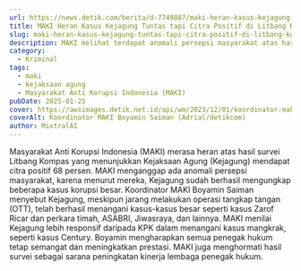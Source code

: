 ```yaml
---
url: https://news.detik.com/berita/d-7749887/maki-heran-kasus-kejagung-tuntas-tapi-citra-positif-di-litbang-kompas-cuma-68
title: MAKI Heran Kasus Kejagung Tuntas tapi Citra Positif di Litbang Kompas Cuma 68%
slug: maki-heran-kasus-kejagung-tuntas-tapi-citra-positif-di-litbang-kompas-cuma-68%
description: MAKI melihat terdapat anomali persepsi masyarakat atas hasil survei Litbang Kompas soal citra baik tiga penegak hukum.
category:
  - Kriminal
tags:
  - maki
  - kejaksaan agung
  - Masyarakat Anti Korupsi Indonesia (MAKI)
pubDate: 2025-01-25
cover: https://awsimages.detik.net.id/api/wm/2023/12/01/koordinator-maki-boyamin-saiman-adrialdetikcom-1_169.jpeg?wid=54&w=650&v=1&t=jpeg
coverAlt: Koordinator MAKI Boyamin Saiman (Adrial/detikcom)
author: MixtralAI
---
```

Masyarakat Anti Korupsi Indonesia (MAKI) merasa heran atas hasil survei Litbang Kompas yang menunjukkan Kejaksaan Agung (Kejagung) mendapat citra positif 68 persen. MAKI menganggap ada anomali persepsi masyarakat, karena menurut mereka, Kejagung sudah berhasil mengungkap beberapa kasus korupsi besar. Koordinator MAKI Boyamin Saiman menyebut Kejagung, meskipun jarang melakukan operasi tangkap tangan (OTT), telah berhasil menangani kasus-kasus besar seperti kasus Zarof Ricar dan perkara timah, ASABRI, Jiwasraya, dan lainnya. MAKI menilai Kejagung lebih responsif daripada KPK dalam menangani kasus mangkrak, seperti kasus Century. Boyamin mengharapkan semua penegak hukum tetap semangat dan meningkatkan prestasi. MAKI juga menghormati hasil survei sebagai sarana peningkatan kinerja lembaga penegak hukum.

